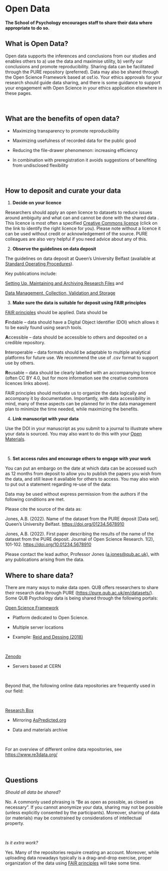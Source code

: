 # Open Data 

**The School of Psychology encourages staff to share their data where appropriate to do so.** 

## What is Open Data? 

Open data supports the inferences and conclusions from our studies and enables others to a) use the data and maximise utility, b) verify our conclusions and promote reproducibility. Sharing data can be facilitated through the PURE repository (preferred). Data may also be shared through the Open Science Framework based at osf.io. Your ethics approvals for your research should guide data sharing, and there is some guidance to support your engagement with Open Science in your ethics application elsewhere in these pages.  

 

## What are the benefits of open data? 

-   Maximizing transparency to promote reproducibility 

-   Maximizing usefulness of recorded data for the public good 

-   Reducing the file-drawer phenomenon: increasing efficiency 

-   In combination with preregistration it avoids suggestions of benefiting from undisclosed flexibility 

 

## How to deposit and curate your data 

1.  **Decide on your licence** 

Researchers should apply an open licence to datasets to reduce issues around ambiguity and what can and cannot be done with the shared data . This licence is most often a specified [Creative Commons licence](https://creativecommons.org/about/cclicenses/) (click on the link to identify the right licence for you). Please note without a licence it can be used without credit or acknowledgement of the source. PURE colleagues are also very helpful if you need advice about any of this. 

2.  **Observe the guidelines on data deposit** 

The guidelines on data deposit at Queen's University Belfast (available at [Standard Operating Procedures](https://www.qub.ac.uk/Research/Governance-ethics-and-integrity/Policies-procedures-and-guidelines/Standard-operating-procedures/)).  

Key publications include: 

[Setting Up, Maintaining and Archiving Research Files](https://www.qub.ac.uk/home/Research/Governance-ethics-and-integrity/FileStore/Filetoupload,1226017,en.pdf) and  

[Data Management, Collection, Validation and Storage](https://www.qub.ac.uk/home/Research/Governance-ethics-and-integrity/FileStore/Filetoupload,1226024,en.pdf)  

3.  **Make sure the data is suitable for deposit using FAIR principles** 

[FAIR principles](https://www.go-fair.org/fair-principles/) should be applied. Data should be 

**F**indable -- data should have a Digital Object Identifier (DOI) which allows it to be easily found using search tools. 

**A**ccessible -- data should be accessible to others and deposited on a credible repository. 

**I**nteroperable -- data formats should be adaptable to multiple analytical platforms for future use. We recommend the use of .csv format to support use by others. 

**R**eusable -- data should be clearly labelled with an accompanying licence (often CC BY 4.0, but for more information see the creative commons licences links above).  

FAIR principles should motivate us to organize the data logically and accompany it by documentation. Importantly, with data accessibility in mind, many of these aspects can be planned for in the data management plan to minimize the time needed, while maximizing the benefits. 

4.  **Link manuscript with your data** 

Use the DOI in your manuscript as you submit to a journal to illustrate where your data is sourced. You may also want to do this with your [Open Materials](https://qubpsy.github.io/QUBPsyOpenScience/open_materials.html). 

 

5.  **Set access rules and encourage others to engage with your work** 

You can put an embargo on the date at which data can be accessed such as 12 months from deposit to allow you to publish the papers you wish from the data, and still leave it available for others to access. You may also wish to put out a statement regarding re-use of the data: 

Data may be used without express permission from the authors if the following conditions are met.  

Please cite the source of the data as: 

Jones, A.B. (2022). Name of the dataset from the PURE deposit \[Data set\]. Queen's University Belfast. [https://doi.org/01234.5678910](https://doi.org/01234.5678910whateverthedoinumberis)  

Jones, A.B. (2022). First paper describing the results of the name of the dataset from the PURE deposit. Journal of Open Science Research. 1(2), 101-102. [https://doi.org/10.](https://doi.org/10.whateverthenumberishere)[01234.5678910](https://doi.org/01234.5678910whateverthedoinumberis) 

Please contact the lead author, Professor Jones ([a.jones\@qub.ac.uk),](mailto:ab.smith@ulster.ac.uk) with any publications arising from the data. 

## Where to share data? 

There are many ways to make data open. QUB offers researchers to share their research data through PURE (<https://pure.qub.ac.uk/en/datasets/>). Some QUB Psychology data is being shared through the following portals:

[Open Science Framework](https://osf.io/) 

-   Platform dedicated to Open Science. 

-   Multiple server locations 

-   Example: [Reid and Dessing (2018)](https://osf.io/n4yjr/) 

 

[Zenodo](https://zenodo.org/) 

-   Servers based at CERN 

 

Beyond that, the following online data repositories are frequently used in our field: 

 

[Research Box](https://researchbox.org/)  

-   Mirroring [AsPredicted.org](https://aspredicted.org/) 

-   Data and materials archive 

 

For an overview of different online data repositories, see <https://www.re3data.org/> 

 

## Questions 

*Should all data be shared?* 

No. A commonly used phrasing is "Be as open as possible, as closed as necessary". If you cannot anonymize your data, sharing may not be possible (unless explicitly consented by the participants). Moreover, sharing of data (or materials) may be constrained by considerations of intellectual property.  

 

*Is it extra work?* 

Yes. Many of the repositories require creating an account. Moreover, while uploading data nowadays typically is a drag-and-drop exercise, proper organization of the data using [FAIR principles](https://www.go-fair.org/fair-principles/) will take some time. 
